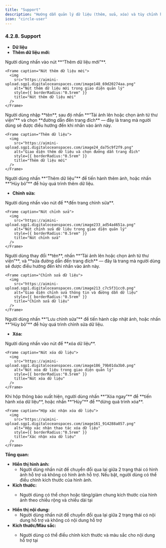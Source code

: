 ```yaml
---
title: "Support"
description: "Hướng dẫn quản lý dữ liệu (thêm, sửa, xóa) và tùy chỉnh hiển thị cho component Support."
icon: "circle-user"
---
```


### **4.2.8. Support**

- **Dữ liệu**
- **Thêm dữ liệu mới:**

<Steps>
  <Step title="Thêm dữ liệu mới">
    Người dùng nhấn vào nút **“Thêm dữ liệu mới”**.

    <Frame caption="Nút thêm dữ liệu mới">
      <img
        src="https://aimini-upload.sgp1.digitaloceanspaces.com/image148_69d20274aa.png"
        alt="Nút thêm dữ liệu mới trong giao diện quản lý"
        style={{ borderRadius:"0.5rem" }}
        title="Nút thêm dữ liệu mới"
      />
    </Frame>
  </Step>
  <Step title="Nhập thông tin và chọn ảnh">
    Người dùng nhập **tên**, sau đó nhấn **“Tải ảnh lên hoặc chọn ảnh từ thư viện”** và chọn **đường dẫn đến trang đích** — đây là trang mà người dùng sẽ được điều hướng đến khi nhấn vào ảnh này.

    <Frame caption="Thêm dữ liệu">
      <img
        src="https://aimini-upload.sgp1.digitaloceanspaces.com/image24_da75c9f2f9.png"
        alt="Giao diện thêm dữ liệu và chọn đường dẫn trang đích"
        style={{ borderRadius:"0.5rem" }}
        title="Thêm dữ liệu mới"
      />
    </Frame>
  </Step>
  <Step title="Hoàn tất hoặc hủy thao tác thêm dữ liệu">
    Người dùng nhấn **“Thêm dữ liệu”** để tiến hành thêm ảnh, hoặc nhấn **“Hủy bỏ”** để hủy quá trình thêm dữ liệu.
  </Step>
</Steps>

- **Chỉnh sửa:**

<Steps>
  <Step title="Mở trang chỉnh sửa">
    Người dùng nhấn vào nút <Icon icon="pencil" color="#cfcfcf" size={15} /> để **đến trang chỉnh sửa**.

    <Frame caption="Nút chỉnh sửa">
      <img
        src="https://aimini-upload.sgp1.digitaloceanspaces.com/image233_ad54a4651a.png"
        alt="Nút chỉnh sửa dữ liệu trong giao diện quản lý"
        style={{ borderRadius:"0.5rem" }}
        title="Nút chỉnh sửa"
      />
    </Frame>
  </Step>
  <Step title="Chỉnh sửa thông tin và đường dẫn">
    Người dùng thay đổi **tên**, nhấn **“Tải ảnh lên hoặc chọn ảnh từ thư viện”**, và **sửa đường dẫn đến trang đích** — đây là trang mà người dùng sẽ được điều hướng đến khi nhấn vào ảnh này.

    <Frame caption="Chỉnh sửa dữ liệu">
      <img
        src="https://aimini-upload.sgp1.digitaloceanspaces.com/image213_c7c5f31cc0.png"
        alt="Giao diện chỉnh sửa thông tin và đường dẫn dữ liệu"
        style={{ borderRadius:"0.5rem" }}
        title="Chỉnh sửa dữ liệu"
      />
    </Frame>
  </Step>
  <Step title="Lưu hoặc hủy chỉnh sửa">
    Người dùng nhấn **“Lưu chỉnh sửa”** để tiến hành cập nhật ảnh, hoặc nhấn **“Hủy bỏ”** để hủy quá trình chỉnh sửa dữ liệu.
  </Step>
</Steps>

- **Xóa:**

<Steps>
  <Step title="Xóa dữ liệu">
    Người dùng nhấn vào nút <Icon icon="minus" color="#cfcfcf" size={15} /> để **xóa dữ liệu**.

    <Frame caption="Nút xóa dữ liệu">
      <img
        src="https://aimini-upload.sgp1.digitaloceanspaces.com/image186_79b01da3b0.png"
        alt="Nút xóa dữ liệu trong giao diện quản lý"
        style={{ borderRadius:"0.5rem" }}
        title="Nút xóa dữ liệu"
      />
    </Frame>
  </Step>
  <Step title="Xác nhận thao tác xóa">
    Khi hộp thông báo xuất hiện, người dùng nhấn **“Xóa ngay”** để **tiến hành xóa dữ liệu**, hoặc nhấn **“Hủy”** để **dừng quá trình xóa**.

    <Frame caption="Hộp xác nhận xóa dữ liệu">
      <img
        src="https://aimini-upload.sgp1.digitaloceanspaces.com/image161_914288a857.png"
        alt="Hộp xác nhận thao tác xóa dữ liệu"
        style={{ borderRadius:"0.5rem" }}
        title="Xác nhận xóa dữ liệu"
      />
    </Frame>
  </Step>
</Steps>

**Tổng quan:**

- **Hiển thị hình ảnh:**
  - Người dùng nhấn nút <Icon icon="toggle-large-on" color="#0a06e4" size={15} /> để chuyển đổi qua lại giữa 2 trạng thái có hình ảnh hỗ trợ và không có hình ảnh hỗ trợ. Nếu bật, người dùng có thể điều chỉnh kích thước của hình ảnh.
- **Kích thước:**
  - Người dùng có thể chọn hoặc tăng/giảm chung kích thước của hình ảnh theo chiều rộng và chiều dài tại

    <Frame caption>
      <img
        src="https://aimini-upload.sgp1.digitaloceanspaces.com/image458_d722b5c300.png"
        alt=""
        style={{ borderRadius:"0.5rem" }}
        title=""
      />
    </Frame>
- **Hiển thị nội dung:**
  - Người dùng nhấn nút <Icon icon="toggle-large-on" color="#0a06e4" size={15} /> để chuyển đổi qua lại giữa 2 trạng thái có nội dung hỗ trợ và không có nội dung hỗ trợ
- **Kích thước/Màu sắc:**
  - Người dùng có thể điều chỉnh kích thước và màu sắc cho nội dung hỗ trợ tại

    <Frame caption>
      <img
        src="https://aimini-upload.sgp1.digitaloceanspaces.com/image459_97e5efd0a0.png"
        alt=""
        style={{ borderRadius:"0.5rem" }}
        title=""
      />
    </Frame>